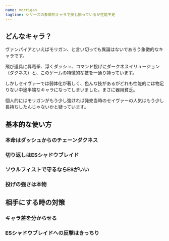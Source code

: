```yaml
---
name: morrigan
tagline: シリーズの象徴的キャラで技も揃っているが性能不足
---
```


## どんなキャラ？

ヴァンパイアといえばモリガン、と言い切っても異論はないであろう象徴的なキャラです。

飛び道具に昇竜拳、浮くダッシュ、コマンド投げにダークネスイリュージョン（ダクネス）と、このゲームの特徴的な技を一通り持っています。

しかしセイヴァーでは弱体化が著しく、色んな技があるがどれも性能的には物足りない中途半端なキャラになってしまいました。まさに器用貧乏。

個人的にはモリガンがもう少し強ければ発売当時のセイヴァーの人気はもう少し長持ちしたんじゃないかと疑っています。

## 基本的な使い方

### 本命はダッシュからのチェーンダクネス

### 切り返しはESシャドウブレイド

### ソウルフィストで守るならESがいい

### 投げの強さは本物

## 相手にする時の対策

### キャラ差を分からせる

### ESシャドウブレイドへの反撃はきっちり
